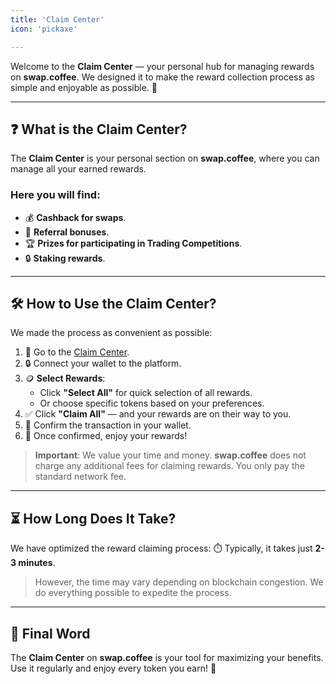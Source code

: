 ```yaml
---
title: 'Claim Center'
icon: 'pickaxe'

---
```


Welcome to the **Claim Center** — your personal hub for managing rewards on **swap.coffee**.
We designed it to make the reward collection process as simple and enjoyable as possible. 🚀

---

## ❓ What is the Claim Center?

The **Claim Center** is your personal section on **swap.coffee**, where you can manage all your earned rewards.

### Here you will find:
- 💰 **Cashback for swaps**.
- 👥 **Referral bonuses**.
- 🏆 **Prizes for participating in Trading Competitions**.
- 🔒 **Staking rewards**.

---

## 🛠️ How to Use the Claim Center?

We made the process as convenient as possible:

1. 🔗 Go to the [Claim Center](https://swap.coffee/claim).
2. 🔒 Connect your wallet to the platform.
3. 🪙 **Select Rewards**:
    - Click **"Select All"** for quick selection of all rewards.
    - Or choose specific tokens based on your preferences.
4. ✅ Click **"Claim All"** — and your rewards are on their way to you.
5. 📲 Confirm the transaction in your wallet.
6. 🎉 Once confirmed, enjoy your rewards!

> **Important**:
> We value your time and money. **swap.coffee** does not charge any additional fees for claiming rewards.
> You only pay the standard network fee.

---

## ⏳ How Long Does It Take?

We have optimized the reward claiming process:
⏱️ Typically, it takes just **2-3 minutes**.

> However, the time may vary depending on blockchain congestion. We do everything possible to expedite the process.

---

## 🏁 Final Word

The **Claim Center** on **swap.coffee** is your tool for maximizing your benefits.
Use it regularly and enjoy every token you earn! 🎉
